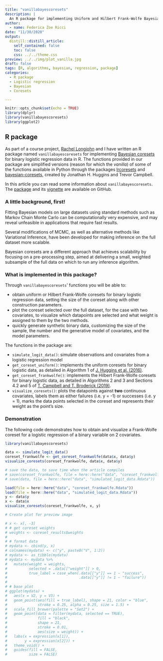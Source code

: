 ```yaml
---
title: "vanillabayescoresets"
description: |
  An R package for implementing Uniform and Hilbert Frank-Wolfe Bayesian Coresets for logistic regression
author: 
  - name: Federica Zoe Ricci
date: "11/30/2020"
output:
  distill::distill_article:
    self_contained: false
    toc: false
    css: ../../theme.css
preview: ../../img/plot_vanilla.jpg
draft: false
tags: [R, algorithms, bayesian, regression, package]
categories:
  - R package
  - Logistic regression
  - Bayesian
  - Coresets

---
```



```r
knitr::opts_chunk$set(echo = TRUE)
library(dplyr)
library(vanillabayescoresets)
library(ggplot2)
```

## R package

As part of a course project, [Rachel Longjohn](https://rlongjohn.github.io/) and I have written an R package named `vanillabayescoresets` for implementing [Bayesian coresets](https://arxiv.org/abs/1710.05053) for binary logistic regression data in R. 
The functions provided in our package are simplified versions (reason for which the _vanilla_) of some of the functions available in Python through the packages [lrcoresets](https://bitbucket.org/jhhuggins/lrcoresets/src/master/coresets/) and [bayesian-coresets](https://github.com/trevorcampbell/bayesian-coresets), created by Jonathan H. Huggins and Trevor Campbell. 

In this article you can read some information about `vanillabayescoresets`. The [package](https://github.com/federicazoe/vanillabayescoresets) and its [vignette](https://federicazoe.github.io/vanillabayescoresets/) are available on GitHub.


### A little background, first!

Fitting Bayesian models on large datasets using standard methods such as Markov Chain Monte Carlo can be computationally very expensive, and may reveal unfeasible in applications that require fast results. 

Several modifications of MCMC, as well as alternative methods like Variational Inference, have been developed for making inference on the full dataset more scalable.

Bayesian coresets are a different approach that achieves scalability by focusing on a pre-processing step, aimed at delivering a small, weighted subsample of the full data on which to run any inference algorithm.

### What is implemented in this package?


Through `vanillabayescoresets`' functions you will be able to:

* obtain uniform or Hilbert Frank-Wolfe coresets for binary logistic regression data, setting the size of the coreset along with other construction parameters.
* plot the coreset selected over the full dataset, for the case with two covariates, to visualize which datapoints are selected and what weight is assigned to them by the two methods.
* quickly generate synthetic binary data, customizing the size of the sample, the number and the generative model of covariates, and the model parameters.

The functions in the package are:

* `simulate_logit_data()`: simulate observations and covariates from a logistic regression model
* `get_coreset_uniform()`: implements the uniform coresets for binary logistic data, as detailed in Algorithm 1 of [J. Huggins et al. (2016)](https://arxiv.org/abs/1605.06423).
* `get_coreset_frankwolfe()`: implements the Hilbert Frank-Wolfe coresets for binary logistic data, as detailed in Algorithms 2 and 3 and Sections 4.2 and 5 of [T. Campbell and T. Broderick (2019)](https://arxiv.org/abs/1710.05053). 
* `visualize_coresets()`: plots the datapoints against **two** continuous covariates, labels them as either failures (i.e. y = -1) or successes (i.e. y = 1), marks the data points selected in the coreset and represents their weight as the point's size.
 

### Demonstration

The following code demonstrates how to obtain and visualize a Frank-Wolfe coreset for a logistic regression of a binary variable on 2 covariates. 

```r

library(vanillabayescoresets)

data <- simulate_logit_data()
coreset_frankwolfe <- get_coreset_frankwolfe(data$x, data$y)
visualize_coresets(coreset_frankwolfe, data$x, data$y)

```

```r

# save the data, to save time when the article compiles
# save(coreset_frankwolfe, file = here::here("data", "coreset_frankwolfe.Rdata"))
# save(data, file = here::here("data", "simulated_logit_data.Rdata"))

load(file = here::here("data", "coreset_frankwolfe.Rdata"))
load(file = here::here("data", "simulated_logit_data.Rdata"))
y <- data$y
x <- data$x
visualize_coresets(coreset_frankwolfe, x, y)

```

```r

# Create plot for preview image

# x <- x[, -3]
# # get coreset weights
# weights <- coreset_results$weights
# 
# # format data
# mydata <- cbind(y, x)
# colnames(mydata) <- c("y", paste0("V", 1:2))
# mydata <- as_tibble(mydata)
# mydata <- mydata %>%
#   mutate(weight = weights,
#          selected = .data[["weight"]] > 0,
#          true_label = case_when(.data[["y"]] == 1 ~ "success",
#                                 .data[["y"]] != 1 ~ "failure"))
# 
# # base plot
# ggplot(mydata) +
#   aes(x = V2, y = V3) +
#   geom_point(aes(fill = true_label), shape = 21, color = "blue",
#              stroke = 0.25, alpha = 0.25, size = 1.5) +
#   scale_fill_brewer(palette = "Set2") +
#   geom_point(data = filter(mydata, selected == TRUE),
#              fill = "black",
#              shape = 21,
#              stroke = 0.01,
#              aes(size = weight)) +
#   labs(x = expression(x[1]),
#        y = expression(x[2])) +
#   theme_void() +
#   guides(fill = FALSE,
#          size = FALSE)

```






